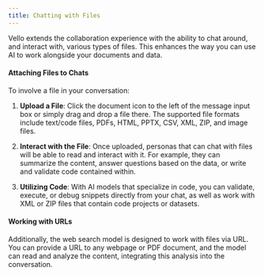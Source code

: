 ```yaml
---
title: Chatting with Files
---
```


Vello extends the collaboration experience with the ability to chat around, and interact with, various types of files. This enhances the way you can use AI to work alongside your documents and data.

#### **Attaching Files to Chats**

To involve a file in your conversation:

1. **Upload a File**: Click the document icon to the left of the message input box or simply drag and drop a file there. The supported file formats include text/code files, PDFs, HTML, PPTX, CSV, XML, ZIP, and image files.

2. **Interact with the File**: Once uploaded, personas that can chat with files will be able to read and interact with it. For example, they can summarize the content, answer questions based on the data, or write and validate code contained within.

3. **Utilizing Code**: With AI models that specialize in code, you can validate, execute, or debug snippets directly from your chat, as well as work with XML or ZIP files that contain code projects or datasets.

#### **Working with URLs**

Additionally, the web search model is designed to work with files via URL. You can provide a URL to any webpage or PDF document, and the model can read and analyze the content, integrating this analysis into the conversation.

